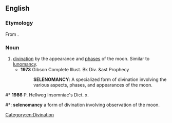 ==English==

===Etymology===
From {{confix|en|seleno|mancy}}.

===Noun===
{{en-noun|-}}

# [[divination]] by the appearance and [[phase]]s of the moon. Similar to [[lunomancy]].
#* '''1973''' Gibson Complete Illust. Bk Div. &ast Prophecy
#*: '''SELENOMANCY''': A specialized form of divination involving the various aspects, phases, and appearances of the moon.

#* '''1986''' P. Hellweg Insomniac's Dict. x.
#*: '''selenomancy''' a form of divination involving observation of the moon.

[[Category:en:Divination]]